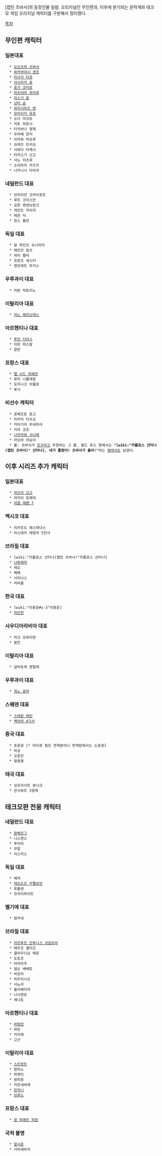 [캡틴 츠바사]의 등장인물 일람. 오리지널인 무인편과, 이후에 분기되는 원작계와 테크모 게임 오리지날 캐릭터를 구분해서 정리했다.

[[목차]]
== 무인편 캐릭터 ==
=== 일본대표 ===
   * [[오오조라 츠바사]]
   * [[와카바야시 겐조]]
   * [[미사키 타로]]
   * [[이시자키 료]]
   * [[휴가 코지로]]
   * [[마츠야마 히카루]]
   * [[미스기 쥰]]
   * [[닛타 슌]]
   * [[와카시마즈 켄]]
   * [[모리사키 유조]]
   * 소다 마코토
   * 지토 히로시
   * 타치바나 형제
   * 우라베 한지
   * 이자와 마모루
   * 슈테츠 트리오
   * 사와다 타케시
   * 타카스기 신고
   * 사노 미츠루  
   * 소리마치 카즈키
   * 나카니시 타이치
=== 네덜란드 대표 ===
   * 브라이언 크라이포트
   * 루트 크리스만 
   * 요한 렌센브링크
   * 게르트 카이저
   * 레온 딕
   * 한스 돌만
=== 독일 대표 ===
   * 칼 하인츠 슈나이더
   * 헤르만 칼츠
   * 뒤터 뮐러
   * 프란츠 셰스터
   * 맨프레트 마거스
=== 우루과이 대표 ===
   * 라몬 빅토리노
=== 이탈리아 대표 ===
   * [[지노 헤르난데스]]
=== 아르헨티나 대표 ===
   * [[후안 디아스]]
   * 아란 파스칼
   * 갈반
=== 프랑스 대표 ===
   * [[엘 시드 피에르]]
   * 루이 나폴레옹
   * 도미니크 아몰로
   * 봇시
=== 비선수 캐릭터 ===
   * 로베르토 혼고
   * 미카미 타츠오
   * 카타기리 무네마사
   * 키라 코조
   * [[나카자와 사나에]]
   * 아오바 야요이
   * 볼: 츠바사가 [[친구]]라고 주장하는 그 볼. 월드 유스 편에서는 '''"[wiki:"카를로스 산타나(캡틴 츠바사)" 산타나], 네가 틀렸어! 츠바사가 옳아!"'''라는 [[명대사]]도 남겼다.

== 이후 시리즈 추가 캐릭터 ==
=== 일본대표 ===
   * [[아오이 신고]]
   * 아카이 토메야
   * [[리얼 재팬 7]]
=== 멕시코 대표 ===
   * 리카르도 에스파다스
   * 아스테카 태양의 5전사
=== 브라질 대표 ===
   * [wiki:"카를로스 산타나(캡틴 츠바사)"카를로스 산타나]
   * [[나투레자]]
   * 레오
   * 페페
   * 사리나스
   * 리바울
=== 한국 대표 ===
   * [wiki:"이용운#s-3"이용운]
   * [[차인천]]
=== 사우디아라비아 대표 ===
   * 마크 오와이란
   * 발칸
=== 이탈리아 대표 ===
   * 살바토레 젠틸레
=== 우루과이 대표 ===
   * [[히노 료마]]
=== 스웨덴 대표 ===
   * [[스테판 레빈]]
   * [[백야의 4기사]]
=== 중국 대표 ===
   * 초준광 [* 아이큐 점프 연재분이나 번역판에서는 소준광]
   * 비상
   * 오준인
   * 왕충명
=== 태국 대표 ===
   * 싱프라사트 분나크
   * 콘사와트 3형제
== 테크모판 전용 캐릭터 ==
=== 네덜란드 대표 ===
   * [[판베르그]]
   * 니스켄스 
   * 푸리아
   * 쿠알
   * 이스라스
=== 독일 대표 ===
   * 메처
   * [[테오도르 카펠로만]]
   * 포불센 
   * 프라이하이트
=== 벨기에 대표 ===
   * 람카네
=== 브라질 대표 ===
   * [[아르투르 안투니스 코임브라]]
   * 에우조 겔티즈
   * 클라우디오 메온
   * 도토르
   * 아마라우
   * 넬슨 베베토
   * 바모라
   * 마우리시오
   * 시뇨리
   * 올리베이라
   * 나시멘토
   * 레나토
=== 아르헨티나 대표 ===
   * [[바빙턴]]
   * 바틴
   * 카자레
   * 고곤
=== 이탈리아 대표 ===
   * [[스트랏트]]
   * 밤비노
   * 파켓티
   * 랑피옹
   * 카르네바레
   * [[만치니]]
   * [[브루노]]
=== 프랑스 대표 ===
   * [[장 피에르 피핀]]
=== 국적 불명 ===
   * [[알시온]]
   * 사비셰비치

